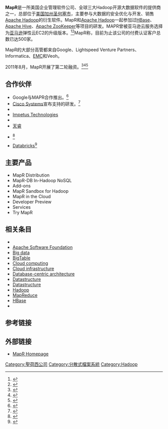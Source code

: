 {{TA|G1=IT}}
{{Infobox company
| name             = MapR
| logo             = MapR_Company_Logo.png
| logo_caption     = MapR的标志
| industry         = 数据服务
| location_city    = 加州圣何塞市
| location_country = 美国
| locations        = 10
| area_served      =美国、英国、法国、德国、Sweden、日本、新加坡、韩国、澳大利亚
| key_people       = 
| products         = Hadoop 技术
| production       = 
| services         = 
| revenue          = 
| operating_income = 
| net_income       = 
| homepage         = http://www.mapr.com/
| footnotes        = 
| intl             = 
| bodystyle        = 
}}

'''MapR'''是一所美国企业管理软件公司、全球三大Hadoop开源大数据软件的提供商之一，总部位于[[美国|美国]][[加州|加州]][[圣何塞市|圣何塞市]]，主要参与大数据的安全优化与开发、销售[[Apache_Hadoop|Apache Hadoop]]的衍生软件。MapR和[[Apache_Hadoop|Apache Hadoop]]一起参加过[[Apache_HBase|HBase]]、[[Apache_Hive|Apache Hive]]、[[Apache_ZooKeeper|Apache ZooKeeper]]等项目的研发。MAPR曾被亚马逊云服务选择为[[亞馬遜公司|亚马逊]]弹性云EC2的升级版本。<ref name="emr-mapr">{{Cite web|url=http://aws.amazon.com/elasticmapreduce/mapr/|title=Amazon EMR with the MapR Distribution for Hadoop|accessdate=25 June 2011|archive-date=2012-06-16|archive-url=https://web.archive.org/web/20120616033124/http://aws.amazon.com/elasticmapreduce/mapr/}}</ref><ref name="emr-announce">{{Cite web|url=http://gigaom.com/cloud/amazon-taps-mapr-for-high-powered-elastic-mapreduce/|title=Amazon Taps MapR for High Powered Elastic Map Reduce|accessdate=25 June 2011|archive-date=2012-11-06|archive-url=https://web.archive.org/web/20121106124833/http://gigaom.com/cloud/amazon-taps-mapr-for-high-powered-elastic-mapreduce/}}</ref>MapR称，目前为止该公司的付费认证客户总数已达500家。<span class="cx-segment" data-segmentid="66"></span>

MapR的大部分高管都来自Google、Lightspeed Venture Partners、Informatica、[[EMC|EMC]]和Veoh。

2011年8月，MapR开展了第二轮融资。<ref name="redpoint">{{Cite web|url=http://www.cnbc.com/id/44325254/MapR_Technologies_Secures_20_Million_in_Funding_Investment_to_Fuel_Rapid_Adoption_for_Big_Data_Analytics_and_Hadoop|title=MapR Technologies Secures 20 million in Funding|accessdate=19 Sep 2011}}</ref><ref name="nyt-redpoint">{{Cite web|url=http://www.nytimes.com/external/venturebeat/2011/08/30/30venturebeat-mapr-makes-friends-of-hadoop-and-the-enterpr-34892.html|title=MapR Makes Friends of Hadoop|accessdate=19 Sep 2011}}</ref><ref>{{Cite web|url=http://allthingsd.com/20130318/mapr-lands-30-million-series-c-led-by-mayfield-fund/|title=MapR Lands $30 Million Series C Led by Mayfield Fund.|accessdate=9 May 2013|last=Hesseldahl|first=Arik|publisher=All Things D|archive-date=2013-05-05|archive-url=https://web.archive.org/web/20130505051858/http://allthingsd.com/20130318/mapr-lands-30-million-series-c-led-by-mayfield-fund/}}</ref>

== 合作伙伴 ==
* Google与MAPR合作推出{{link-en|Google Compute Engine|Google_Compute_Engine}}。<ref name="google-mapr">{{Cite web|url=http://www.informationweek.com/news/hardware/virtual/240003042|title=Google Compute Engine Leverages Third Party Support|access-date=2016-03-26|archive-date=2012-07-23|archive-url=https://web.archive.org/web/20120723134537/http://www.informationweek.com/news/hardware/virtual/240003042}}</ref>
* [[思科系统|Cisco Systems]]宣布支持{{link-en|Cisco Unified Computing System|Cisco_Unified_Computing_System}}的研发。<ref>{{Cite web|url=http://www.cisco.com/en/US/solutions/collateral/ns340/ns517/ns224/ns944/le_38203_sb_mapr_130208.pdf|title=Cisco UCS with MapR:  Delivering Advanced Performance  for Hadoop Workloads|accessdate=9 May 2013|publisher=Cisco|archive-date=2013-07-04|archive-url=https://web.archive.org/web/20130704042105/http://www.cisco.com/en/US/solutions/collateral/ns340/ns517/ns224/ns944/le_38203_sb_mapr_130208.pdf}}</ref>
* {{link-en|Informatica Corporation|Informatica_Corporation}}
* [[Impetus_Technologies|Impetus Technologies]]
* {{link-en|Talend|Talend}}
* [[天睿|天睿]]
* {{link-en|Tata Consultancy Services|Tata_Consultancy_Services}}<ref>{{Cite web |url=http://www.business-standard.com/article/companies/tcs-partners-with-mapr-technologies-to-make-new-big-data-offerings-114072201086_1.html |title=存档副本 |accessdate=2016-03-26 |archive-date=2019-08-07 |archive-url=https://web.archive.org/web/20190807172739/https://www.business-standard.com/article/companies/tcs-partners-with-mapr-technologies-to-make-new-big-data-offerings-114072201086_1.html |dead-url=no }}</ref>
* [[Databricks|Databricks]]<ref>{{Cite web|url=https://www.mapr.com/blog/databricks-and-mapr-partner-provide-enterprise-support-spark|title=Databricks and MapR Partner to Provide Enterprise Support for Spark|accessdate=September 28, 2014|date=April 1, 2014|last=Tavakoli-Shiraji|first=Ashoka|publisher=MapR|archive-date=2019-08-06|archive-url=https://web.archive.org/web/20190806024621/https://mapr.com/blog/databricks-and-mapr-partner-provide-enterprise-support-spark/}}</ref>

== 主要产品 ==
* MapR Distribution
* MapR-DB In-Hadoop NoSQL
* Add-ons
* MapR Sandbox for Hadoop
* MapR in the Cloud
* Developer Preview
* Services
* Try MapR

== 相关条目 ==
* {{link-en|Accumulo|Apache_Accumulo}}
* [[Apache软件基金会|Apache Software Foundation]]
* [[大數據|Big data]]
* [[BigTable|BigTable]]
* [[雲端運算|Cloud computing]]
* [[雲端運算|Cloud infrastructure]]
* [[Database-centric_architecture|Database-centric architecture]]
* [[数据结构|Datastructure]]
* [[数据结构|Datastructure]]
* [[Apache_Hadoop|Hadoop]]
* [[MapReduce|MapReduce]]
* [[Apache_HBase|HBase]]
* {{link-en|RainStor|RainStor}}

== 参考链接 ==
{{Reflist}}

== 外部链接 ==
* [http://www.mapr.com MapR Homepage] {{Wayback|url=http://www.mapr.com/ |date=20200731102631 }}
[[Category:聖荷西公司|Category:聖荷西公司]]
[[Category:分散式檔案系統|Category:分散式檔案系統]]
[[Category:Hadoop|Category:Hadoop]]